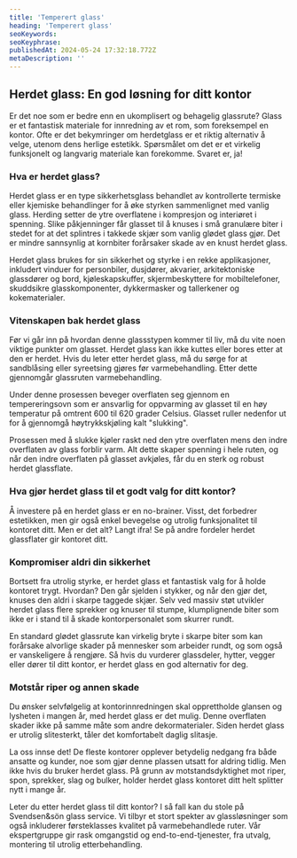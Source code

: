 ```yaml
---
title: 'Temperert glass'
heading: 'Temperert glass'
seoKeywords:
seoKeyphrase:
publishedAt: 2024-05-24 17:32:18.772Z
metaDescription: ''
---
```


## Herdet glass: En god løsning for ditt kontor

Er det noe som er bedre enn en ukomplisert og behagelig glassrute? Glass er et fantastisk materiale for innredning av et rom, som foreksempel en kontor. Ofte er det bekymringer om herdetglass er et riktig alternativ å velge, utenom dens herlige estetikk. Spørsmålet om det er et virkelig funksjonelt og langvarig materiale kan forekomme. Svaret er, ja!

### Hva er herdet glass?

Herdet glass er en type sikkerhetsglass behandlet av kontrollerte termiske eller kjemiske behandlinger for å øke styrken sammenlignet med vanlig glass. Herding setter de ytre overflatene i kompresjon og interiøret i spenning. Slike påkjenninger får glasset til å knuses i små granulære biter i stedet for at det splintres i takkede skjær som vanlig glødet glass gjør. Det er mindre sannsynlig at kornbiter forårsaker skade av en knust herdet glass.

Herdet glass brukes for sin sikkerhet og styrke i en rekke applikasjoner, inkludert vinduer for personbiler, dusjdører, akvarier, arkitektoniske glassdører og bord, kjøleskapskuffer, skjermbeskyttere for mobiltelefoner, skuddsikre glasskomponenter, dykkermasker og tallerkener og kokematerialer.

### Vitenskapen bak herdet glass

Før vi går inn på hvordan denne glassstypen kommer til liv, må du vite noen viktige punkter om glasset. Herdet glass kan ikke kuttes eller bores etter at den er herdet. Hvis du leter etter herdet glass, må du sørge for at sandblåsing eller syreetsing gjøres før varmebehandling. Etter dette gjennomgår glassruten varmebehandling.

Under denne prosessen beveger overflaten seg gjennom en tempereringsovn som er ansvarlig for oppvarming av glasset til en høy temperatur på omtrent 600 til 620 grader Celsius. Glasset ruller nedenfor ut for å gjennomgå høytrykkskjøling kalt "slukking".

Prosessen med å slukke kjøler raskt ned den ytre overflaten mens den indre overflaten av glass forblir varm. Alt dette skaper spenning i hele ruten, og når den indre overflaten på glasset avkjøles, får du en sterk og robust herdet glassflate.

### Hva gjør herdet glass til et godt valg for ditt kontor?

Å investere på en herdet glass er en no-brainer. Visst, det forbedrer estetikken, men gir også enkel bevegelse og utrolig funksjonalitet til kontoret ditt. Men er det alt? Langt ifra! Se på andre fordeler herdet glassflater gir kontoret ditt.

### Kompromiser aldri din sikkerhet

Bortsett fra utrolig styrke, er herdet glass et fantastisk valg for å holde kontoret trygt. Hvordan? Den går sjelden i stykker, og når den gjør det, knuses den aldri i skarpe taggede skjær. Selv ved massiv støt utvikler herdet glass flere sprekker og knuser til stumpe, klumplignende biter som ikke er i stand til å skade kontorpersonalet som skurrer rundt.

En standard glødet glassrute kan virkelig bryte i skarpe biter som kan forårsake alvorlige skader på mennesker som arbeider rundt, og som også er vanskeligere å rengjøre. Så hvis du vurderer glassdeler, hytter, vegger eller dører til ditt kontor, er herdet glass en god alternativ for deg.

### Motstår riper og annen skade

Du ønsker selvfølgelig at kontorinnredningen skal opprettholde glansen og lysheten i mangen år, med herdet glass er det mulig. Denne overflaten skader ikke på samme måte som andre dekormaterialer. Siden herdet glass er utrolig slitesterkt, tåler det komfortabelt daglig slitasje.

La oss innse det! De fleste kontorer opplever betydelig nedgang fra både ansatte og kunder, noe som gjør denne plassen utsatt for aldring tidlig. Men ikke hvis du bruker herdet glass. På grunn av motstandsdyktighet mot riper, spon, sprekker, slag og bulker, holder herdet glass kontoret ditt helt splitter nytt i mange år.

Leter du etter herdet glass til ditt kontor? I så fall kan du stole på Svendsen&sön glass service. Vi tilbyr et stort spekter av glassløsninger som også inkluderer førsteklasses kvalitet på varmebehandlede ruter. Vår ekspertgruppe gir rask omgangstid og end-to-end-tjenester, fra utvalg, montering til utrolig etterbehandling.
